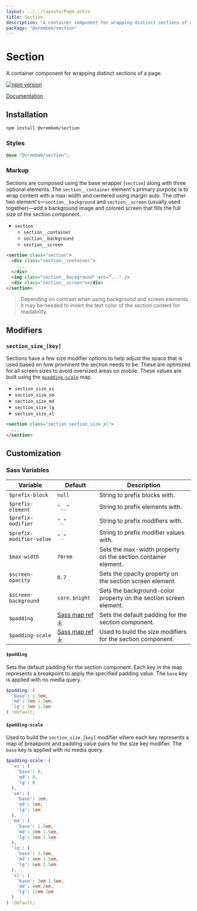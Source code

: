 ```yaml
---
layout: ../../layouts/Page.astro
title: Section
description: "A container component for wrapping distinct sections of a page."
package: "@vrembem/section"
---
```


# Section

A container component for wrapping distinct sections of a page.

[![npm version](https://img.shields.io/npm/v/%40vrembem%2Fsection.svg)](https://www.npmjs.com/package/%40vrembem%2Fsection)

[Documentation](https://vrembem.com/packages/section)

## Installation

```sh
npm install @vrembem/section
```

### Styles

```scss
@use "@vrembem/section";
```

### Markup

Sections are composed using the base wrapper (`section`) along with three optional elements. The `section__container` element's primary purpose is to wrap content with a max-width and centered using margin auto. The other two element's—`section__background` and `section__screen` (usually used together)—add a background image and colored screen that fills the full size of the section component.

- `section`
  - `section__container`
  - `section__background`
  - `section__screen`

```html
<section class="section">
  <div class="section__container">
    ...
  </div>
  <img class="section__background" src="..." />
  <div class="section__screen"></div>
</section>
```

> Depending on contrast when using background and screen elements, it may be needed to invert the text color of the section content for readability.

## Modifiers

### `section_size_[key]`

Sections have a few size modifier options to help adjust the space that is used based on how prominent the section needs to be. These are optimized for all screen sizes to avoid oversized areas on mobile. These values are built using the [`$padding-scale`](#padding-scale) map.

* `section_size_xs`
* `section_size_sm`
* `section_size_md`
* `section_size_lg`
* `section_size_xl`

```html
<section class="section section_size_xl">
  ...
</section>
```

## Customization

### Sass Variables

| Variable                 | Default                               | Description                                                       |
| ------------------------ | ------------------------------------- | ----------------------------------------------------------------- |
| `$prefix-block`          | `null`                                | String to prefix blocks with.                                     |
| `$prefix-element`        | `"__"`                                | String to prefix elements with.                                   |
| `$prefix-modifier`       | `"_"`                                 | String to prefix modifiers with.                                  |
| `$prefix-modifier-value` | `"_"`                                 | String to prefix modifier values with.                            |
| `$max-width`             | `70rem`                               | Sets the max-width property on the section container element.     |
| `$screen-opacity`        | `0.7`                                 | Sets the opacity property on the section screen element.          |
| `$screen-background`     | `core.$night`                         | Sets the background-color property on the section screen element. |
| `$padding`               | [Sass map ref &darr;](#padding)       | Sets the default padding for the section component.               |
| `$padding-scale`         | [Sass map ref &darr;](#padding-scale) | Used to build the size modifiers for the section component.       |

#### `$padding`

Sets the default padding for the section component. Each key in the map represents a breakpoint to apply the specified padding value. The `base` key is applied with no media query.

```scss
$padding: (
  'base': 1.5em,
  'md': 2em 1.5em,
  'lg': 3em 1.5em
) !default;
```

#### `$padding-scale`

Used to build the `section_size_[key]` modifier where each key represents a map of breakpoint and padding value pairs for the size key modifier. The `base` key is applied with no media query.

```scss
$padding-scale: (
  'xs': (
    'base': 0,
    'md': 0,
    'lg': 0
  ),
  'sm': (
    'base': 1em,
    'md': 1em,
    'lg': 1em
  ),
  'md': (
    'base': 1.5em,
    'md': 2em 1.5em,
    'lg': 3em 1.5em
  ),
  'lg': (
    'base': 1.5em,
    'md': 4em 1.5em,
    'lg': 6em 1.5em
  ),
  'xl': (
    'base': 3em 1.5em,
    'md': 8em 2em,
    'lg': 12em 2em
  )
) !default;
```
